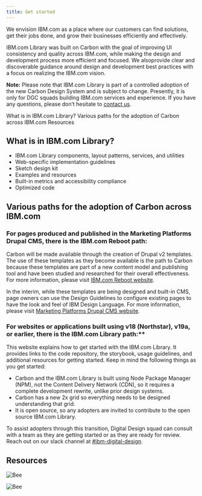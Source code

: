 ```yaml
---
title: Get started
---
```


<PageDescription>

We envision IBM.com as a place where our customers can find solutions,  get their jobs done, and grow their businesses efficiently and effectively.

</PageDescription>
<PageDescription>

IBM.com Library was built on Carbon with the goal of improving UI consistency and quality across IBM.com, while making the design and development process more efficient and focused. We alsoprovide clear and discoverable guidance around design and development best practices with a focus on realizing the IBM.com vision.

</PageDescription>

<InlineNotification>

**Note:** Please note that IBM.com Library is part of a controlled adoption of the new Carbon Design System and is subject to change. Presently, it is only for DGC squads building IBM.com services and experience. If you have any questions, please don’t hesitate to [contact us](https://cognitive-app.slack.com/archives/C2PLX8GQ6).

</InlineNotification>

<AnchorLinks>

<AnchorLink>What is in IBM.com Library?</AnchorLink>
<AnchorLink>Various paths for the adoption of Carbon across IBM.com</AnchorLink>
<AnchorLink>Resources </AnchorLink>

</AnchorLinks>


## What is in IBM.com Library?

* IBM.com Library components, layout patterns, services, and utilities
* Web-specific implementation guidelines 
* Sketch design kit 
* Examples and resources
* Built-in metrics and accessibility compliance
* Optimized code

## Various paths for the adoption of Carbon across IBM.com

### For pages produced and published in the Marketing Platforms Drupal CMS, there is the IBM.com Reboot path:
Carbon will be made available through the creation of Drupal v2 templates. The use of these templates as they become available is the path to Carbon because these templates are part of a new content model and publishing tool and have been studied and researched for their overall effectiveness. For more information, please visit [IBM.com Reboot website](https://w3.ibm.com/w3publisher/ibm-com-reboot).  

In the interim, while these templates are being designed and built-in CMS, page owners can use the Design Guidelines to configure existing pages to have the look and feel of IBM Design Language. For more information, please visit [Marketing Platforms Drupal CMS website](https://w3.ibm.com/w3publisher/squad-pulse/marketing-platforms/drupal-cms#Links).

### For websites or applications built using v18 (Northstar), v19a, or earlier, there is the IBM.com Library path:**
This website explains how to get started with the IBM.com Library. It provides links to the code repository, the storybook, usage guidelines, and additional resources for getting started. Keep in mind the following things as you get started:

* Carbon and the IBM.com Library is built using Node Package Manager (NPM), not the Content Delivery Network (CDN), so it requires a complete development rewrite, unlike prior design systems.
* Carbon has a new 2x grid so everything needs to be designed understanding that grid.
* It is open source, so any adopters are invited to contribute to the open source IBM.com Library.

To assist adopters through this transition, Digital Design squad can consult with a team as they are getting started or as they are ready for review. Reach out on our slack channel at [#ibm-digital-design](https://ibm-studios.slack.com/archives/C2PLX8GQ6).

## Resources 

<Row className="resource-card-group">
  <Column colMd={4} colLg={4} noGutterSm>
    <ResourceCard
      subTitle="Designing"
      actionIcon="arrowRight"
      href="/getting-started/designing"
    >
    </ResourceCard>
  </Column>
  <Column colMd={4} colLg={4} noGutterSm>
    <ResourceCard
      subTitle="Coding"  
      actionIcon="arrowRight"            
      href="/getting-started/coding"
    >
    </ResourceCard>
  </Column>
  <Column colMd={4} colLg={4} noGutterSm>
    <ResourceCard
      subTitle="Resources"
      actionIcon="arrowRight"            
      href="/resources"
    >

![Bee](../../images/bee_icon.svg)

</ResourceCard>
  </Column>
  <Column colMd={4} colLg={4} noGutterSm>
    <ResourceCard
      subTitle="Help"    
      actionIcon="arrowRight"            
      href="/help"
    >

![Bee](../../images/bee_icon.svg)

</ResourceCard>
  </Column>
</Row>

